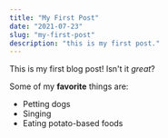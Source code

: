 ```yaml
---
title: "My First Post"
date: "2021-07-23"
slug: "my-first-post"
description: "this is my first post."
---
```


This is my first blog post! Isn't it *great*?

Some of my **favorite** things are:

* Petting dogs
* Singing
* Eating potato-based foods
